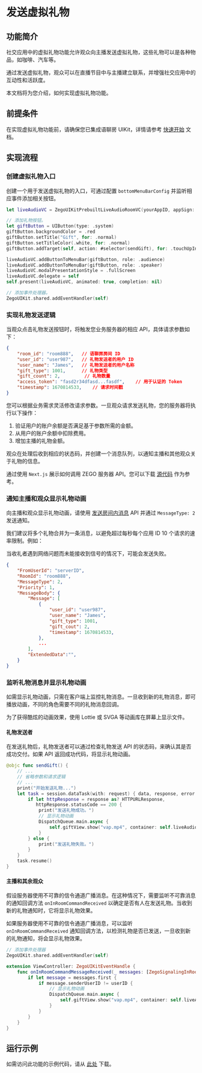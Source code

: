 # 发送虚拟礼物


## 功能简介

社交应用中的虚拟礼物功能允许观众向主播发送虚拟礼物，这些礼物可以是各种物品，如咖啡、汽车等。

通过发送虚拟礼物，观众可以在直播节目中与主播建立联系，并增强社交应用中的互动性和活跃度。

本文档将为您介绍，如何实现虚拟礼物功能。

## 前提条件

在实现虚拟礼物功能前，请确保您已集成语聊房 UIKit，详情请参考 [快速开始](../Quick%20start.mdx) 文档。

## 实现流程

### 创建虚拟礼物入口

创建一个用于发送虚拟礼物的入口，可通过配置 `bottomMenuBarConfig` 并监听相应事件添加相关按钮。

```swift
let liveAudioVC = ZegoUIKitPrebuiltLiveAudioRoomVC(yourAppID, appSign: yourAppSign, userID: yourUserID, userName: yourUserName, roomID: yourRoomID, config: config)

// 添加礼物按钮。
let giftButton = UIButton(type: .system)
giftButton.backgroundColor = .red
giftButton.setTitle("Gift", for: .normal)
giftButton.setTitleColor(.white, for: .normal)
giftButton.addTarget(self, action: #selector(sendGift), for: .touchUpInside)

liveAudioVC.addButtonToMenuBar(giftButton, role: .audience)
liveAudioVC.addButtonToMenuBar(giftButton, role: .speaker)
liveAudioVC.modalPresentationStyle = .fullScreen
liveAudioVC.delegate = self
self.present(liveAudioVC, animated: true, completion: nil)

// 添加事件处理器。
ZegoUIKit.shared.addEventHandler(self)
```

### 实现礼物发送逻辑

当观众点击礼物发送按钮时，将触发您业务服务器的相应 API，具体请求参数如下：

```json
{
    "room_id": "room888",   // 语聊房房间 ID
    "user_id": "user987",   // 礼物发送者的用户 ID
    "user_name": "James",   // 礼物发送者的用户名称
    "gift_type": 1001,      // 礼物类型
    "gift_count": 2,         // 礼物数量
    "access_token": "fasd2r34dfasd...fasdf",    // 用于认证的 Token
    "timestamp": 1670814533,    // 请求时间戳
}
```

您可以根据业务需求灵活修改请求参数。一旦观众请求发送礼物，您的服务器将执行以下操作：
1. 验证用户的账户余额是否满足基于参数所需的金额。
2. 从用户的账户余额中扣除费用。
3. 增加主播的礼物金额。

观众在处理后收到相应的状态码，并创建一个消息队列，以通知主播和其他观众关于礼物的信息。

通过使用 `Next.js` 展示如何调用 ZEGO 服务器 API。您可以下载 [源代码](https://github.com/ZEGOCLOUD/zego_virtual_gift/blob/main/server_nextjs/pages/api/send_gift.js) 作为参考。

### 通知主播和观众显示礼物动画

向主播和观众显示礼物动画，请使用 [发送房间内消息](https://doc-preview-zh.zego.im/article/12225) API 并通过 `MessageType: 2` 发送通知。

我们建议将多个礼物合并为一条消息，以避免超过每秒每个应用 ID 10 个请求的速率限制。例如：

<Note title="说明">

当收礼者遇到网络问题而未能接收到信号的情况下，可能会发送失败。
</Note>

```json
{
    "FromUserId": "serverID",
    "RoomId": "room888",
    "MessageType": 2,
    "Priority": 1,
    "MessageBody": {
        "Message": [
            {
                "user_id": "user987",
                "user_name": "James",
                "gift_type": 1001,
                "gift_cout": 2,
                "timestamp": 1670814533,
            },
            ...
        ],
        "ExtendedData":"",
    }
}
```

### 监听礼物消息并显示礼物动画

如需显示礼物动画，只需在客户端上监控礼物消息。一旦收到新的礼物消息，即可播放动画，不同的角色需要不同的礼物消息回调。

为了获得酷炫的动画效果，使用 Lottie 或 SVGA 等动画库在屏幕上显示文件。

#### 礼物发送者

在发送礼物后，礼物发送者可以通过检查礼物发送 API 的状态码，来确认其是否成功交付。如果 API 返回成功代码，将显示礼物动画。

```swift
@objc func sendGift() {
    // ...
    // 省略参数和请求逻辑
    // ...
    print("开始发送礼物...")
    let task = session.dataTask(with: request) { data, response, error in
        if let httpResponse = response as? HTTPURLResponse,
           httpResponse.statusCode == 200 {
            print("发送礼物成功。")
            // 显示礼物动画
            DispatchQueue.main.async {
                self.giftView.show("vap.mp4", container: self.liveAudioRoomVC?.view)
            }
        } else {
            print("发送礼物失败。")
        }
    }
    task.resume()
}
```

#### 主播和其余观众

假设服务器使用不可靠的信令通道广播消息。在这种情况下，需要监听不可靠消息的通知回调方法 `onInRoomCommandReceived` 以确定是否有人在发送礼物。当收到新的礼物通知时，它将显示礼物效果。

如果服务器使用不可靠的信令通道广播消息，可以监听 `onInRoomCommandReceived` 通知回调方法，以检测礼物是否已发送，一旦收到新的礼物通知，将会显示礼物效果。

```swift
// 添加事件处理器
ZegoUIKit.shared.addEventHandler(self)

extension ViewController: ZegoUIKitEventHandle {
    func onInRoomCommandMessageReceived(_ messages: [ZegoSignalingInRoomCommandMessage], roomID: String) {
        if let message = messages.first {
            if message.senderUserID != userID {
                // 显示礼物动画
                DispatchQueue.main.async {
                    self.giftView.show("vap.mp4", container: self.liveAudioVC.view)
                }
            }
        }
    }
}
```

## 运行示例

如需访问此功能的示例代码，请从 [此处](https://github.com/ZEGOCLOUD/zego_virtual_gift/tree/main/samples/ios/live_audio_room) 下载。
